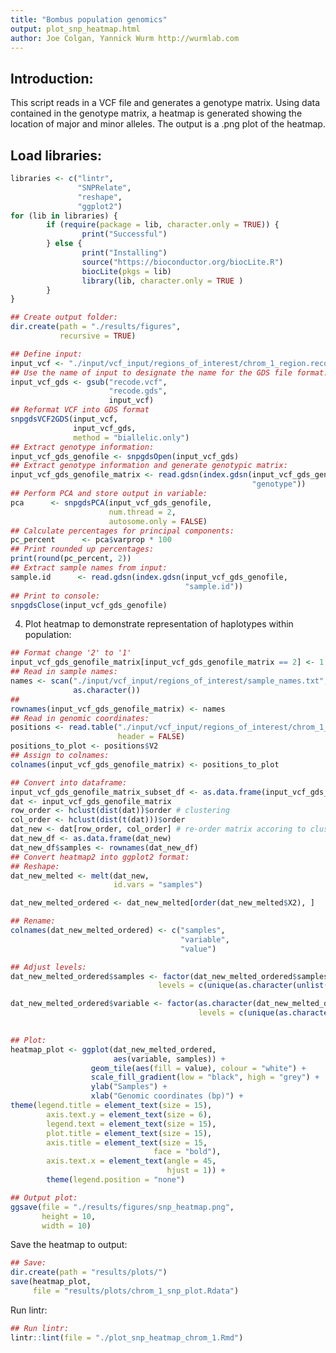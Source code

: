 ```yaml
---
title: "Bombus population genomics"
output: plot_snp_heatmap.html
author: Joe Colgan, Yannick Wurm http://wurmlab.com
---
```


## Introduction:
This script reads in a VCF file and generates a genotype matrix.
Using data contained in the genotype matrix, a heatmap is generated showing the location of
major and minor alleles.
The output is a .png plot of the heatmap.

## Load libraries:

```r
libraries <- c("lintr",
               "SNPRelate",
               "reshape",
               "ggplot2")
for (lib in libraries) {
        if (require(package = lib, character.only = TRUE)) {
                print("Successful")
        } else {
                print("Installing")
                source("https://bioconductor.org/biocLite.R")
                biocLite(pkgs = lib)
                library(lib, character.only = TRUE )
        }
}

## Create output folder:
dir.create(path = "./results/figures",
           recursive = TRUE)
```


```r
## Define input:
input_vcf <- "./input/vcf_input/regions_of_interest/chrom_1_region.recode.vcf"
## Use the name of input to designate the name for the GDS file format.
input_vcf_gds <- gsub("recode.vcf",
                      "recode.gds",
                      input_vcf)
## Reformat VCF into GDS format
snpgdsVCF2GDS(input_vcf,
              input_vcf_gds,
              method = "biallelic.only")
## Extract genotype information:
input_vcf_gds_genofile <- snpgdsOpen(input_vcf_gds)
## Extract genotype information and generate genotypic matrix:  
input_vcf_gds_genofile_matrix <- read.gdsn(index.gdsn(input_vcf_gds_genofile,
                                                      "genotype"))
## Perform PCA and store output in variable:  
pca      <- snpgdsPCA(input_vcf_gds_genofile,
                      num.thread = 2,
                      autosome.only = FALSE)
## Calculate percentages for principal components:  
pc_percent      <- pca$varprop * 100
## Print rounded up percentages:  
print(round(pc_percent, 2))
## Extract sample names from input:  
sample.id      <- read.gdsn(index.gdsn(input_vcf_gds_genofile,
                                       "sample.id"))
## Print to console:
snpgdsClose(input_vcf_gds_genofile)
```

4) Plot heatmap to demonstrate representation of haplotypes within population:

```r
## Format change '2' to '1'
input_vcf_gds_genofile_matrix[input_vcf_gds_genofile_matrix == 2] <- 1
## Read in sample names:
names <- scan("./input/vcf_input/regions_of_interest/sample_names.txt",
              as.character())
##
rownames(input_vcf_gds_genofile_matrix) <- names
## Read in genomic coordinates:
positions <- read.table("./input/vcf_input/regions_of_interest/chrom_1_region.positions.txt",
                        header = FALSE)
positions_to_plot <- positions$V2
## Assign to colnames:
colnames(input_vcf_gds_genofile_matrix) <- positions_to_plot

## Convert into dataframe:
input_vcf_gds_genofile_matrix_subset_df <- as.data.frame(input_vcf_gds_genofile_matrix)
dat <- input_vcf_gds_genofile_matrix
row_order <- hclust(dist(dat))$order # clustering
col_order <- hclust(dist(t(dat)))$order
dat_new <- dat[row_order, col_order] # re-order matrix accoring to clustering
dat_new_df <- as.data.frame(dat_new)
dat_new_df$samples <- rownames(dat_new_df)
## Convert heatmap2 into ggplot2 format:
## Reshape:
dat_new_melted <- melt(dat_new,
                       id.vars = "samples")

dat_new_melted_ordered <- dat_new_melted[order(dat_new_melted$X2), ]

## Rename:
colnames(dat_new_melted_ordered) <- c("samples",
                                      "variable",
                                      "value")

## Adjust levels:
dat_new_melted_ordered$samples <- factor(dat_new_melted_ordered$samples,
                                 levels = c(unique(as.character(unlist(dat_new_melted_ordered$samples)))))

dat_new_melted_ordered$variable <- factor(as.character(dat_new_melted_ordered$variable),
                                          levels = c(unique(as.character(unlist(dat_new_melted_ordered$variable)))))
                                

## Plot:
heatmap_plot <- ggplot(dat_new_melted_ordered,
                       aes(variable, samples)) +
                  geom_tile(aes(fill = value), colour = "white") +
                  scale_fill_gradient(low = "black", high = "grey") +
                  ylab("Samples") +
                  xlab("Genomic coordinates (bp)") +
theme(legend.title = element_text(size = 15),
        axis.text.y = element_text(size = 6),
        legend.text = element_text(size = 15),
        plot.title = element_text(size = 15),
        axis.title = element_text(size = 15,
                                face = "bold"),
        axis.text.x = element_text(angle = 45,
                                   hjust = 1)) +
        theme(legend.position = "none")

## Output plot:
ggsave(file = "./results/figures/snp_heatmap.png",
       height = 10,
       width = 10)
```

Save the heatmap to output:

```r
## Save:
dir.create(path = "results/plots/")
save(heatmap_plot,
     file = "results/plots/chrom_1_snp_plot.Rdata")
```

Run lintr:
```r
## Run lintr:
lintr::lint(file = "./plot_snp_heatmap_chrom_1.Rmd")
```
